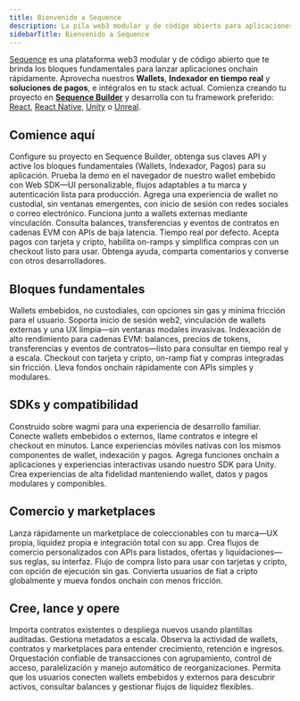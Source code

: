 ```yaml
---
title: Bienvenido a Sequence
description: La pila web3 modular y de código abierto para aplicaciones onchain
sidebarTitle: Bienvenido a Sequence
---
```


[Sequence](https://sequence.xyz/) es una plataforma web3 modular y de código abierto que te brinda los bloques fundamentales para lanzar aplicaciones onchain rápidamente. Aprovecha nuestros **Wallets**, **Indexador en tiempo real** y **soluciones de pagos**, e intégralos en tu stack actual. Comienza creando tu proyecto en **[Sequence Builder](https://sequence.build/)** y desarrolla con tu framework preferido: [React](/sdk/web/overview), [React Native](/sdk/mobile), [Unity](/sdk/unity/overview) o [Unreal](/sdk/unreal/overview).

## Comience aquí

<CardGroup cols={2}>
  <Card title="Cree su primer proyecto" icon="folder-plus" href="/solutions/builder/getting-started">
    Configure su proyecto en Sequence Builder, obtenga sus claves API y active los bloques fundamentales (Wallets, Indexador, Pagos) para su aplicación.
  </Card>

  <Card title="Demo de Embedded Wallet" icon="gem" href="https://0xsequence.github.io/kit/?mode=waas">
    Prueba la demo en el navegador de nuestro wallet embebido con Web SDK—UI personalizable, flujos adaptables a tu marca y autenticación lista para producción.
  </Card>

  <Card title="Inicio rápido: Wallets" icon="wallet" href="/solutions/wallets/embedded-wallet/overview">
    Agrega una experiencia de wallet no custodial, sin ventanas emergentes, con inicio de sesión con redes sociales o correo electrónico. Funciona junto a wallets externas mediante vinculación.
  </Card>

  <Card title="Inicio rápido: Indexador en tiempo real" icon="database" href="/solutions/builder/indexer">
    Consulta balances, transferencias y eventos de contratos en cadenas EVM con APIs de baja latencia. Tiempo real por defecto.
  </Card>

  <Card title="Inicio rápido: Pagos" icon="cart-shopping" href="/sdk/web/guides/checkout">
    Acepta pagos con tarjeta y cripto, habilita on-ramps y simplifica compras con un checkout listo para usar.
  </Card>

  <Card title="Únase a nuestra comunidad" icon="discord" href="https://discord.com/invite/sequence">
    Obtenga ayuda, comparta comentarios y converse con otros desarrolladores.
  </Card>
</CardGroup>

## Bloques fundamentales

<CardGroup cols={3}>
  <Card title="Wallets" icon="wallet" href="/solutions/wallets/embedded-wallet/overview">
    Wallets embebidos, no custodiales, con opciones sin gas y mínima fricción para el usuario. Soporta inicio de sesión web2, vinculación de wallets externas y una UX limpia—sin ventanas modales invasivas.
  </Card>

  <Card title="Indexador en tiempo real" icon="database" href="/solutions/builder/indexer">
    Indexación de alto rendimiento para cadenas EVM: balances, precios de tokens, transferencias y eventos de contratos—listo para consultar en tiempo real y a escala.
  </Card>

  <Card title="Pagos" icon="coins" href="/sdk/web/guides/checkout">
    Checkout con tarjeta y cripto, on-ramp fiat y compras integradas sin fricción. Lleva fondos onchain rápidamente con APIs simples y modulares.
  </Card>
</CardGroup>

## SDKs y compatibilidad

<CardGroup cols={4}>
  <Card title="Web SDK" icon="code" href="/sdk/web/overview">
    Construido sobre wagmi para una experiencia de desarrollo familiar. Conecte wallets embebidos o externos, llame contratos e integre el checkout en minutos.
  </Card>

  <Card title="React Native" icon="mobile" href="/sdk/mobile">
    Lance experiencias móviles nativas con los mismos componentes de wallet, indexación y pagos.
  </Card>

  <Card title="Unity" icon="unity" href="/sdk/unity/overview">
    Agrega funciones onchain a aplicaciones y experiencias interactivas usando nuestro SDK para Unity.
  </Card>

  <Card title="Unreal" icon="unreal" href="/sdk/unreal/overview">
    Crea experiencias de alta fidelidad manteniendo wallet, datos y pagos modulares y componibles.
  </Card>
</CardGroup>

## Comercio y marketplaces

<CardGroup cols={2}>
  <Card title="White-Label Marketplace" icon="store" href="/solutions/marketplaces/white-label-marketplace/overview">
    Lanza rápidamente un marketplace de coleccionables con tu marca—UX propia, liquidez propia e integración total con su app.
  </Card>

  <Card title="APIs de Marketplace" icon="folder-plus" href="/solutions/marketplaces/custom-marketplace/overview">
    Crea flujos de comercio personalizados con APIs para listados, ofertas y liquidaciones—sus reglas, su interfaz.
  </Card>

  <Card title="Checkout" icon="cart-shopping" href="/sdk/web/guides/checkout">
    Flujo de compra listo para usar con tarjetas y cripto, con opción de ejecución sin gas.
  </Card>

  <Card title="On-ramps de fiat (opciones para convertir dinero fiat a cripto)" icon="arrows-rotate" href="/sdk/web/guides/on-ramp">
    Convierta usuarios de fiat a cripto globalmente y mueva fondos onchain con menos fricción.
  </Card>
</CardGroup>

## Cree, lance y opere

<CardGroup cols={2}>
  <Card title="Contratos y coleccionables" icon="gem" href="/solutions/collectibles/contracts/deploy-an-item-collection">
    Importa contratos existentes o despliega nuevos usando plantillas auditadas. Gestiona metadatos a escala.
  </Card>

  <Card title="Analytics" icon="chart-line" href="/solutions/builder/analytics">
    Observa la actividad de wallets, contratos y marketplaces para entender crecimiento, retención e ingresos.
  </Card>

  <Card title="Sidekick (API de transacciones)" icon="coins" href="/solutions/sidekick/overview">
    Orquestación confiable de transacciones con agrupamiento, control de acceso, paralelización y manejo automático de reorganizaciones.
  </Card>

  <Card title="Vinculación de wallets" icon="link" href="/sdk/web/overview">
    Permita que los usuarios conecten wallets embebidos y externos para descubrir activos, consultar balances y gestionar flujos de liquidez flexibles.
  </Card>
</CardGroup>